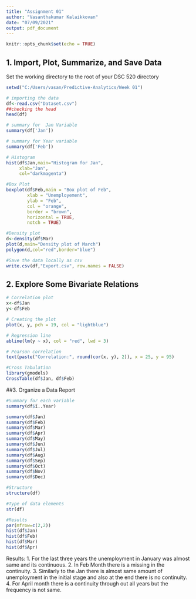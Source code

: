 ```yaml
---
title: "Assignment 01"
author: "Vasanthakumar Kalaikkovan"
date: "07/09/2021"
output: pdf_document
---
```


```r
knitr::opts_chunk$set(echo = TRUE)
```

## 1. Import, Plot, Summarize, and Save Data

Set the working directory to the root of your DSC 520 directory
```r
setwd("C:/Users/vasan/Predictive-Analytics/Week 01")
```

```r
# importing the data
df<-read.csv("Dataset.csv")
##checking the head
head(df)
```

```r
# summary for  Jan Variable
summary(df['Jan'])
```

```r
# summary for Year variable
summary(df['Feb'])
```

```r
# Histogram
hist(df$Jan,main="Histogram for Jan",
     xlab="Jan",
     col="darkmagenta")
```
```r
#Box Plot
boxplot(df$Feb,main = "Box plot of Feb",
        xlab = "Unemployement",
        ylab = "Feb",
        col = "orange",
        border = "brown",
        horizontal = TRUE,
        notch = TRUE)
```

```r
#Density plot
d<-density(df$Mar)
plot(d,main="Density plot of March")
polygon(d,col="red",border="blue")
```

```r
#Save the data locally as csv
write.csv(df,"Export.csv", row.names = FALSE)
```

## 2. Explore Some Bivariate Relations
```r
# Correlation plot
x<-df$Jan
y<-df$Feb

# Creating the plot
plot(x, y, pch = 19, col = "lightblue")

# Regression line
abline(lm(y ~ x), col = "red", lwd = 3)

# Pearson correlation
text(paste("Correlation:", round(cor(x, y), 2)), x = 25, y = 95)
```

```r
#Cross Tabulation
library(gmodels)
CrossTable(df$Jan, df$Feb)
```

##3. Organize a Data Report
```r
#Summary for each variable
summary(df$ï..Year)

summary(df$Jan)
summary(df$Feb)
summary(df$Mar)
summary(df$Apr)
summary(df$May)
summary(df$Jun)
summary(df$Jul)
summary(df$Aug)
summary(df$Sep)
summary(df$Oct)
summary(df$Nov)
summary(df$Dec)
```

```r
#Structure
structure(df)
```

```r
#Type of data elements
str(df)
```

```r
#Results
par(mfrow=c(2,2))
hist(df$Jan)
hist(df$Feb)
hist(df$Mar)
hist(df$Apr)
```
Results:
1. For the last three years the unemployment in January was almost same and its continuous.
2. In Feb Month there is a missing in the continuity.
3. Similarly to the Jan there is almost same amount of unemployment in the initial stage and also at the end there is no continuity.
4. For April month there is a continuity through out all years but the frequency is not same.
